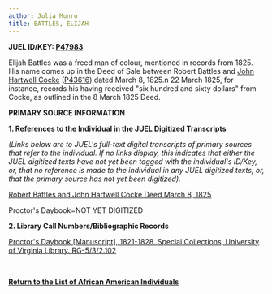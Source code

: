 ```yaml
---
author: Julia Munro
title: BATTLES, ELIJAH
---
```

**JUEL ID/KEY: [P47983](http://juel.iath.virginia.edu/public_person?person=47983 "P47983")**

Elijah Battles was a freed man of colour, mentioned in records from 1825. His name comes up in the Deed of Sale between Robert Battles and [John Hartwell Cocke](http://juel.iath.virginia.edu/node/648 "JOHN HARTWELL COCKE") ([P43616](http://juel.iath.virginia.edu/public_person?person=43616 "P43616")) dated March 8, 1825.n 22 March 1825, for instance, records his having received "six hundred and sixty dollars" from Cocke, as outlined in the 8 March 1825 Deed. 

**PRIMARY SOURCE INFORMATION** 

**1\. References to the Individual in the JUEL Digitized Transcripts**

_(Links below are to JUEL's full-text digital transcripts of primary sources that refer to the individual. If no links display, this indicates that either the JUEL digitized texts have not yet been tagged with the individual's ID/Key, or, that no reference is made to the individual in any JUEL digitized texts, or, that the primary source has not yet been digitized)._   

[Robert Battles and John Hartwell Cocke Deed March 8, 1825](http://juel.iath.virginia.edu/node/343?doc=/juel_display/letters/Cocke/Cocke_1825_03_08 "Robert Battles and John Hartwell Cocke Deed")

Proctor's Daybook=NOT YET DIGITIZED 

**2\. Library Call Numbers/Bibliographic Records**

[](http://search.lib.virginia.edu/catalog/u6371432)[Proctor's Daybook \[Manuscript\], 1821-1828. Special Collections, University of Virginia Library. RG-5/3/2.102](http://search.lib.virginia.edu/catalog/u6607353 "Proctor's Daybook")

 **[](http://search.lib.virginia.edu/catalog/u6371432)**

****[Return to the List of African American Individuals](http://juel.iath.virginia.edu/node/367 "Return to the List of African-American Individuals")****

 [](http://juel.iath.virginia.edu/node/add/tour-video-stop)